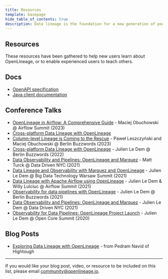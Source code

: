 ```yaml
---
title: Resources
template: basepage
hide_table_of_contents: true
description: Data lineage is the foundation for a new generation of powerful, context-aware data tools and best practices. OpenLineage enables consistent collection of lineage metadata, creating a deeper understanding of how data is produced and used.
---
```

<div id="post-content" className="boxed">
<div className="title px-4 py-12 text-center lg:py-14 lg:px-0">
    <h2 className="text-5xl text-color-1">
        Resources
    </h2>
</div>

These resources have been gathered to help new users learn about OpenLineage, or to enable experienced users to teach others.

## Docs

* [OpenAPI specification](https://openlineage.io/apidocs/openapi/)
* [Java client documentation](https://openlineage.io/apidocs/javadoc/)

## Conference Talks

* [OpenLineage in Airflow: A Comprehensive Guide](https://www.youtube.com/watch?v=SZBVgREqets) - Maciej Obuchowski @ Airflow Summit (2023)
* [Cross-platform Data Lineage with OpenLineage](https://www.youtube.com/watch?v=rO3BPqUtWrI&amp)
* [Column-level Lineage is Coming to the Rescue](https://youtu.be/xFVSZCCbZlY) - Paweł Leszczyński and Maciej Obuchowski @ Berlin Buzzwords (2023)
* [Cross-platform Data Lineage with OpenLineage](https://www.youtube.com/watch?v=pLBVGIPuwEo) - Julien Le Dem @ Berlin Buzzwords (2022)
* [Data Observability and Pipelines: OpenLineage and Marquez](https://mattturck.com/datakin/) - Matt Turck @ Data Driven NYC (2021)
* [Data Lineage and Observability with Marquez and OpenLineage](https://bigdatatechwarsaw.eu/edition-2021/) - Julien Le Dem @ Big Data Technology Warsaw Summit (2021)
* [Data Lineage with Apache Airflow using OpenLineage](https://airflowsummit.org/sessions/2021/data-lineage-with-apache-airflow-using-openlineage/) - Julien Le Dem & Willy Lulciuc @ Airflow Summit (2021)
* [Observability for data pipelines with OpenLineage](https://www.youtube.com/watch?v=HEJFCQLwdtk) - Julien Le Dem @ Berlin Buzzwords (2021)
* [Data Observability and Pipelines: OpenLineage and Marquez](https://www.youtube.com/watch?v=MoW-YGjHLgI) - Julien Le Dem @ Data Driven NYC (2021)
* [Observability for Data Pipelines: OpenLineage Project Launch](https://www.coss.community/coss/ocs-2020-breakout-julien-le-dem-3eh4) - Julien Le Dem @ Open Core Summit (2020)

## Blog Posts

* [Exploring Data Lineage with OpenLineage](https://hightouch.io/blog/exploring-data-lineage-with-open-lineage/) - from Pedram Navid of Hightough

---

If you would like your blog post, video, or resource to be included on this list, please email [community@openlineage.io](mailto:community@openlineage.io).

<br></br><br></br>
</div>




<Footer />
